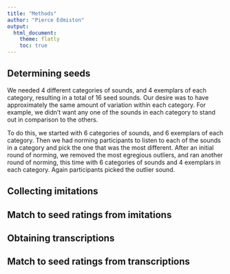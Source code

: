 ```yaml
---
title: "Methods"
author: "Pierce Edmiston"
output:
  html_document:
    theme: flatly
    toc: true
---
```


## Determining seeds

We needed 4 different categories of sounds, and 4 exemplars of each category,
resulting in a total of 16 seed sounds. Our desire was to have approximately
the same amount of variation within each category. For example, we didn't want
any one of the sounds in each category to stand out in comparison to the others.

To do this, we started with 6 categories of sounds, and 6 exemplars of each
category. Then we had norming participants to listen to each of the sounds
in a category and pick the one that was the most different. After an initial
round of norming, we removed the most egregious outliers, and ran another
round of norming, this time with 6 categories of sounds and 4 exemplars in
each category. Again participants picked the outlier sound.

## Collecting imitations

## Match to seed ratings from imitations

## Obtaining transcriptions

## Match to seed ratings from transcriptions
